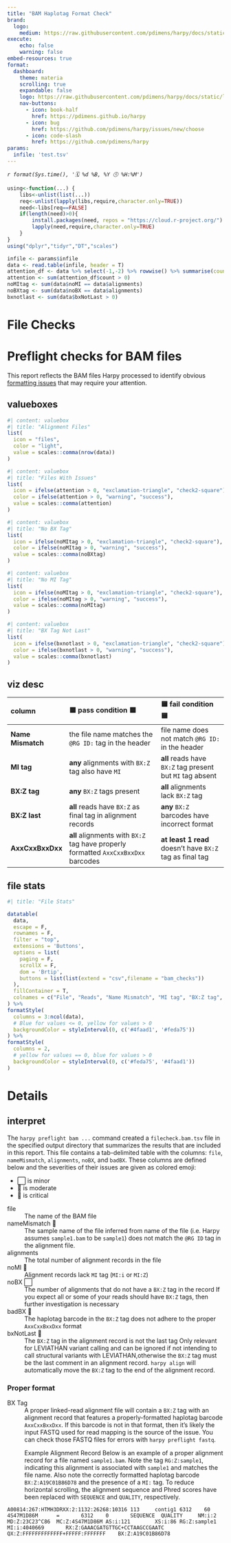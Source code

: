 ```yaml
---
title: "BAM Haplotag Format Check"
brand:
  logo: 
    medium: https://raw.githubusercontent.com/pdimens/harpy/docs/static/logo_navbar.png
execute:
    echo: false
    warning: false
embed-resources: true
format: 
  dashboard:
    theme: materia
    scrolling: true
    expandable: false
    logo: https://raw.githubusercontent.com/pdimens/harpy/docs/static/logo_navbar.png
    nav-buttons:
      - icon: book-half
        href: https://pdimens.github.io/harpy
      - icon: bug
        href: https://github.com/pdimens/harpy/issues/new/choose
      - icon: code-slash
        href: https://github.com/pdimens/harpy
params:
  infile: 'test.tsv'
---
```

_`r format(Sys.time(), '🗓️ %d %B, %Y 🕔 %H:%M')`_

```r
using<-function(...) {
    libs<-unlist(list(...))
    req<-unlist(lapply(libs,require,character.only=TRUE))
    need<-libs[req==FALSE]
    if(length(need)>0){ 
        install.packages(need, repos = "https://cloud.r-project.org/")
        lapply(need,require,character.only=TRUE)
    }
}
using("dplyr","tidyr","DT","scales")
```

```r
infile <- params$infile
data <- read.table(infile, header = T)
attention_df <- data %>% select(-1,-2) %>% rowwise() %>% summarise(count = sum(c(nameMismatch, noBX, badBX)))
attention <- sum(attention_df$count > 0)
noMItag <- sum(data$noMI == data$alignments)
noBXtag <- sum(data$noBX == data$alignments)
bxnotlast <- sum(data$bxNotLast > 0)
```
# File Checks
<h1> Preflight checks for BAM files </h1>

This report reflects the BAM files Harpy processed to identify obvious
[formatting issues](#details) that may require your attention.

## valueboxes
```r
#| content: valuebox
#| title: "Alignment Files"
list(
  icon = "files",
  color = "light",
  value = scales::comma(nrow(data))
)
```

```r
#| content: valuebox
#| title: "Files With Issues"
list(
  icon = ifelse(attention > 0, "exclamation-triangle", "check2-square"),
  color = ifelse(attention > 0, "warning", "success"),
  value = scales::comma(attention)
)
```

```r
#| content: valuebox
#| title: "No BX Tag"
list(
  icon = ifelse(noMItag > 0, "exclamation-triangle", "check2-square"),
  color = ifelse(noMItag > 0, "warning", "success"),
  value = scales::comma(noBXtag)
)
```

```r
#| content: valuebox
#| title: "No MI Tag"
list(
  icon = ifelse(noMItag > 0, "exclamation-triangle", "check2-square"),
  color = ifelse(noMItag > 0, "warning", "success"),
  value = scales::comma(noMItag)
)
```

```r
#| content: valuebox
#| title: "BX Tag Not Last"
list(
  icon = ifelse(bxnotlast > 0, "exclamation-triangle", "check2-square"),
  color = ifelse(bxnotlast > 0, "warning", "success"),
  value = scales::comma(bxnotlast)
)
```

## viz desc

| column           | 🟦 pass condition 🟦                                                               | 🟨 fail condition 🟨                                    |
| :--------------- | :--------------------------------------------------------------------------------- | :-------------------------------------------------------- |
| **Name Mismatch**   | the file name matches the `@RG ID:` tag in the header                              | file name does not match `@RG ID:` in the header          |
| **MI tag**       | **any** alignments with `BX:Z` tag also have `MI`                                  | **all** reads have `BX:Z` tag present but `MI` tag absent |
| **BX:Z tag**     | **any** `BX:Z` tags present                                                        | **all** alignments lack `BX:Z` tag                        |
| **BX:Z last**    | **all** reads have `BX:Z` as final tag in alignment records                        | **any** `BX:Z` barcodes have incorrect format             |
| **AxxCxxBxxDxx** | **all** alignments with `BX:Z` tag have properly formatted `AxxCxxBxxDxx` barcodes | **at least 1 read** doesn't have `BX:Z` tag as final tag  |

## file stats
```r
#| title: "File Stats"

datatable(
  data,
  escape = F,
  rownames = F,
  filter = "top",
  extensions = 'Buttons',
  options = list(
    paging = F,
    scrollX = F,
    dom = 'Brtip',
    buttons = list(list(extend = "csv",filename = "bam_checks"))
  ),
  fillContainer = T,
  colnames = c("File", "Reads", "Name Mismatch", "MI tag", "BX:Z tag", "BX:Z last", "AxxCxxBxxDxx")
) %>%
formatStyle(
  columns = 3:ncol(data),
  # Blue for values <= 0, yellow for values > 0
  backgroundColor = styleInterval(0, c('#4faad1', '#feda75'))
) %>%
formatStyle(
  columns = 2,
  # yellow for values == 0, blue for values > 0
  backgroundColor = styleInterval(0, c('#feda75', '#4faad1'))
)
```

# Details
## interpret
::: {.card title="Interpreting the Data"}

The `harpy preflight bam ...` command created a `filecheck.bam.tsv` file in the specified
output directory that summarizes the results that are included in this report.
This file contains a tab-delimited table with the columns: `file`,	`nameMismatch`, `alignments`,	`noBX`, and	`badBX`.
These columns are defined below and the severities of their issues are given as colored emoji:

- ⬜ is minor
- 🔶 is moderate
- 🛑 is critical

file
: The name of the BAM file

nameMismatch 🛑
: The sample name of the file inferred from name of the file (i.e. Harpy assumes `sample1.bam` to be `sample1`) does not match the `@RG ID` tag in the alignment file.

alignments
: The total number of alignment records in the file

noMI 🛑
: Alignment records lack `MI` tag (`MI:i` or `MI:Z`)

noBX ⬜
: The number of alignments that do not have a `BX:Z` tag in the record
If you expect all or some of your reads should have `BX:Z` tags, then further investigation is necessary

badBX 🛑
: The haplotag barcode in the `BX:Z` tag does not adhere to the proper `AxxCxxBxxDxx` format

bxNotLast 🔶
: The `BX:Z` tag in the alignment record is not the last tag
Only relevant for LEVIATHAN variant calling and can be ignored if not intending to call
structural variants with LEVIATHAN,otherwise the `BX:Z` tag must be the last comment in an alignment
record. `harpy align` will automatically move the `BX:Z` tag to the end of the alignment record.
:::

### Proper format {.no-title}
::: {.card title="Proper BAM format"}

BX Tag
: A proper linked-read alignment file will contain a `BX:Z` tag with an alignment record
that features a properly-formatted haplotag barcode `AxxCxxBxxDxx`. If this barcode is not in that
format, then it's likely the input FASTQ used for read mapping is the source of the
issue. You can check those FASTQ files for errors with `harpy preflight fastq`. 

: Example Alignment Record
Below is an example of a proper alignment record for a file named `sample1.bam`.
Note the tag `RG:Z:sample1`, indicating this alignment is associated with `sample1` and
matches the file name. Also note the correctly formatted haplotag barcode `BX:Z:A19C01B86D78`
and the presence of a `MI:` tag. To reduce horizontal scrolling, the alignment sequence and Phred
scores have been replaced with `SEQUENCE` and `QUALITY`, respectively.

```
A00814:267:HTMH3DRXX:2:1132:26268:10316 113     contig1 6312    60      4S47M1D86M      =       6312    0       SEQUENCE  QUALITY     NM:i:2  MD:Z:23C23^C86  MC:Z:4S47M1D86M AS:i:121        XS:i:86 RG:Z:sample1   MI:i:4040669       RX:Z:GAAACGATGTTGC+CCTAAGCCGAATC        QX:Z:FFFFFFFFFFFFF+FFFFF:FFFFFFF    BX:Z:A19C01B86D78
```

:::